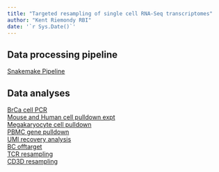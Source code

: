 ```yaml
---
title: "Targeted resampling of single cell RNA-Seq transcriptomes"
author: "Kent Riemondy RBI"
date: '`r Sys.Date()`'
---
```


## Data processing pipeline

[Snakemake Pipeline](../../../pipeline/Snakefile)

## Data analyses

[BrCa cell PCR](../../2018-04-27_pcr_expt/pcr_enrichment.html)   
[Mouse and Human cell pulldown expt](../../2018-05-16_mouse_human/plot.html)   
[Megakaryocyte cell pulldown](../../2018-05-15_pbmc/plot.html)   
[PBMC gene pulldown](../../2018-05-15_pbmc_genes/gene_pulldown.html)   
[UMI recovery analysis](../../2018-05-21_new_old_umis/umis.html)  
[BC offtarget](../../results/2018-07-24_barcode_off_target/bcs.html)  
[TCR resampling](../../results/2018-07-18_tcr/tcr.html)  
[CD3D resampling](../../results/2018-07-19_genes/cd3d.html)   
